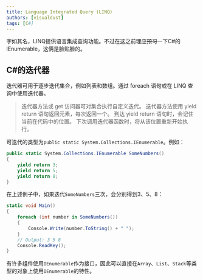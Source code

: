 ```yaml
---
title: Language Integrated Query (LINQ)
authors: [visualdust]
tags: [C#]
---
```


字如其名，LINQ提供语言集成查询功能。不过在这之前理应~~预习~~一下C#的IEnumerable，这俩是脸贴脸的。

## C#的迭代器

迭代器可用于逐步迭代集合，例如列表和数组。通过 foreach 语句或在 LINQ 查询中使用迭代器。

> 迭代器方法或 get 访问器可对集合执行自定义迭代。 迭代器方法使用 yield return 语句返回元素，每次返回一个。 到达 yield return 语句时，会记住当前在代码中的位置。 下次调用迭代器函数时，将从该位置重新开始执行。

可迭代的类型为`public static System.Collections.IEnumerable`。例如：
```c#
public static System.Collections.IEnumerable SomeNumbers()
{
    yield return 3;
    yield return 5;
    yield return 8;
}
```
在上述例子中，如果迭代`SomeNumbers`三次，会分别得到3、5、8：
```c#
static void Main()
{
    foreach (int number in SomeNumbers())
    {
        Console.Write(number.ToString() + " ");
    }
    // Output: 3 5 8
    Console.ReadKey();
}
```

有许多组件使用`IEnumerable`作为接口，因此可以直接在`Array`、`List`、`Stack`等类型的对象上使用`IEnumerable`的特性。